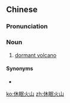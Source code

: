 ==Chinese==
{{zh-forms|type=22}}

===Pronunciation===
{{zh-pron
|m=xiūmián huǒshān
|cat=n
}}

===Noun===
{{zh-noun}}

# {{lb|zh|geology}} [[dormant volcano]]

====Synonyms====
* {{zh-l|休火山}}

{{zh-cat|Geology}}

[[ko:休眠火山]]
[[zh:休眠火山]]
